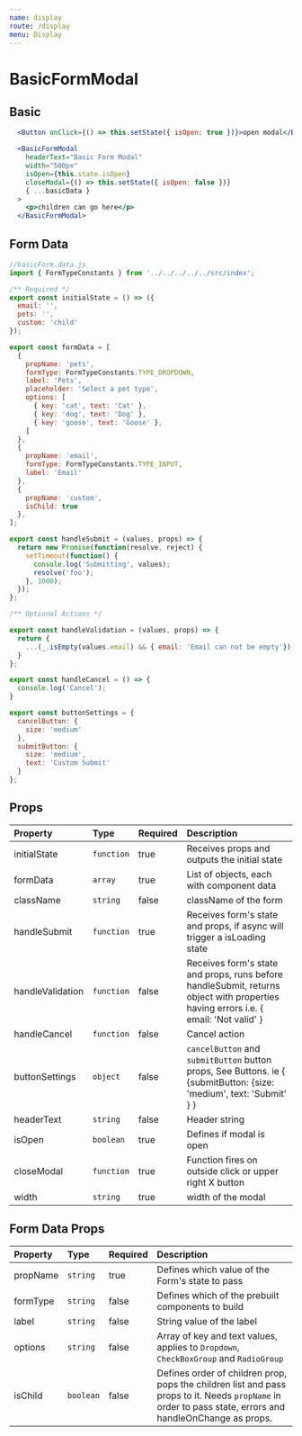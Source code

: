 ```yaml
---
name: display
route: /display
menu: Display
---
```


# BasicFormModal


## Basic

<BasicFormModalContainer />

```jsx
  <Button onClick={() => this.setState({ isOpen: true })}>open modal</Button>

  <BasicFormModal
    headerText="Basic Form Modal"
    width="500px"
    isOpen={this.state.isOpen}
    closeModal={() => this.setState({ isOpen: false })}
    { ...basicData }
  >
    <p>children can go here</p>
  </BasicFormModal>
```

## Form Data

```jsx
//basicForm.data.js
import { FormTypeConstants } from '../../../../../src/index';

/** Required */
export const initialState = () => ({
  email: '',
  pets: '',
  custom: 'child'
});

export const formData = [
  {
    propName: 'pets',
    formType: FormTypeConstants.TYPE_DROPDOWN,
    label: 'Pets',
    placeholder: 'Select a pet type',
    options: [
      { key: 'cat', text: 'Cat' },
      { key: 'dog', text: 'Dog' },
      { key: 'goose', text: 'Goose' },
    ]
  },
  {
    propName: 'email',
    formType: FormTypeConstants.TYPE_INPUT,
    label: 'Email'
  },
  {
    propName: 'custom',
    isChild: true
  },
];

export const handleSubmit = (values, props) => {
  return new Promise(function(resolve, reject) {
    setTimeout(function() {
      console.log('Submitting', values);
      resolve('foo');
    }, 1000);
  });
};

/** Optional Actions */

export const handleValidation = (values, props) => {
  return {
    ...(_.isEmpty(values.email) && { email: 'Email can not be empty'}),
  }
};

export const handleCancel = () => {
  console.log('Cancel');
}

export const buttonSettings = {
  cancelButton: {
    size: 'medium'
  },
  submitButton: {
    size: 'medium',
    text: 'Custom Submit'
  }
};
```

## Props

| Property | Type | Required | Description |
| :------- | :--- | :------- |  :---------- |
| initialState    | `function` | true | Receives props and outputs the initial state |
| formData    | `array` | true   | List of objects, each with component data |
| className    | `string` | false   | className of the form |
| handleSubmit    | `function` | true   | Receives form's state and props, if async will trigger a isLoading state |
| handleValidation | `function` | false | Receives form's state and props, runs before handleSubmit, returns object with properties having errors i.e. { email: 'Not valid' }|
| handleCancel | `function` | false | Cancel action |
| buttonSettings    | `object` | false  | `cancelButton` and  `submitButton` button props, See Buttons. ie { {submitButton: {size: 'medium', text: 'Submit' } }|
| headerText    | `string` | false  | Header string |
| isOpen    | `boolean` | true  | Defines if modal is open |
| closeModal    | `function` | true  | Function fires on outside click or upper right X button |
| width    | `string` | true  | width of the modal |

## Form Data Props
| Property | Type | Required | Description |
| :------- | :--- | :------- |  :---------- |
| propName    | `string` | true | Defines which value of the Form's state to pass |
| formType    | `string` | false | Defines which of the prebuilt components to build |
| label    | `string` | false | String value of the label |
| options    | `string` | false | Array of key and text values, applies to `Dropdown`, `CheckBoxGroup` and `RadioGroup` |
| isChild    | `boolean` | false | Defines order of children prop, pops the children list and pass props to it. Needs `propName` in order to pass state, errors and handleOnChange as props.|
